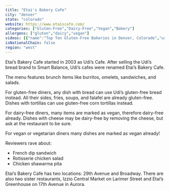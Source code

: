 ```yaml
---
title: "Etai's Bakery Cafe"
city: "denver"
state: "colorado"
website: https://www.etaiscafe.com/
categories: ["Gluten-Free","Dairy-Free","Vegan","Bakery"]
allergens: ["gluten","dairy","vegan"]
videos: [{"name":"Top Ten Gluten-Free Bakeries in Denver, Colorado","url":"https://www.youtube.com/watch?v=5puLRbNpSUc"}]
isNationalChain: false
region: "west"
---
```

Etai’s Bakery Cafe started in 2003 as Udi’s Cafe. After selling the Udi’s bread brand to Smart Balance, Udi’s cafes were renamed Etai’s Bakery Cafe.

The menu features brunch items like burritos, omelets, sandwiches, and salads.

For gluten-free diners, any dish with bread can use Udi’s gluten-free bread instead. All their sides, fries, soups, and falafel are already gluten-free. Dishes with tortillas can use gluten-free corn tortillas instead.

For dairy-free diners, many items are marked as vegan, therefore dairy-free already. Dishes with cheese may be dairy-free by removing the cheese, but ask at the restaurant to be sure.

For vegan or vegetarian diners many dishes are marked as vegan already!

Reviewers rave about:
* French dip sandwich
* Rotisserie chicken salad
* Chicken shawarma pita

Etai’s Bakery Cafe has two locations: 29th Avenue and Broadway. There are also two sister restaurants, Izzio Central Market on Larimer Street and Etai’s Greenhouse on 17th Avenue in Aurora.
